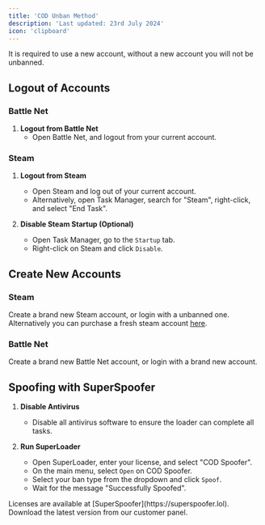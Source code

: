```yaml
---
title: 'COD Unban Method'
description: 'Last updated: 23rd July 2024'
icon: 'clipboard'
---
```


<Warning>
It is required to use a new account, without a new account you will not be unbanned.
</Warning>

## Logout of Accounts

### Battle Net
1. **Logout from Battle Net**
    - Open Battle Net, and logout from your current account.

### Steam

1. **Logout from Steam**
    - Open Steam and log out of your current account.
    - Alternatively, open Task Manager, search for "Steam", right-click, and select "End Task".

2. **Disable Steam Startup (Optional)**
    - Open Task Manager, go to the `Startup` tab.
    - Right-click on Steam and click `Disable`.

## Create New Accounts

### Steam
Create a brand new Steam account, or login with a unbanned one.
<Note>
Alternatively you can purchase a fresh steam account [here](https://superspoofer.lol).
</Note>
### Battle Net
Create a brand new Battle Net account, or login with a brand new account.

## Spoofing with SuperSpoofer

1. **Disable Antivirus**
    - Disable all antivirus software to ensure the loader can complete all tasks.

2. **Run SuperLoader**
    - Open SuperLoader, enter your license, and select "COD Spoofer".
    - On the main menu, select `Open` on COD Spoofer.
    - Select your ban type from the dropdown and click `Spoof`.
    - Wait for the message "Successfully Spoofed".

<Note>
Licenses are available at [SuperSpoofer](https://superspoofer.lol). Download the latest version from our customer panel.
</Note>
